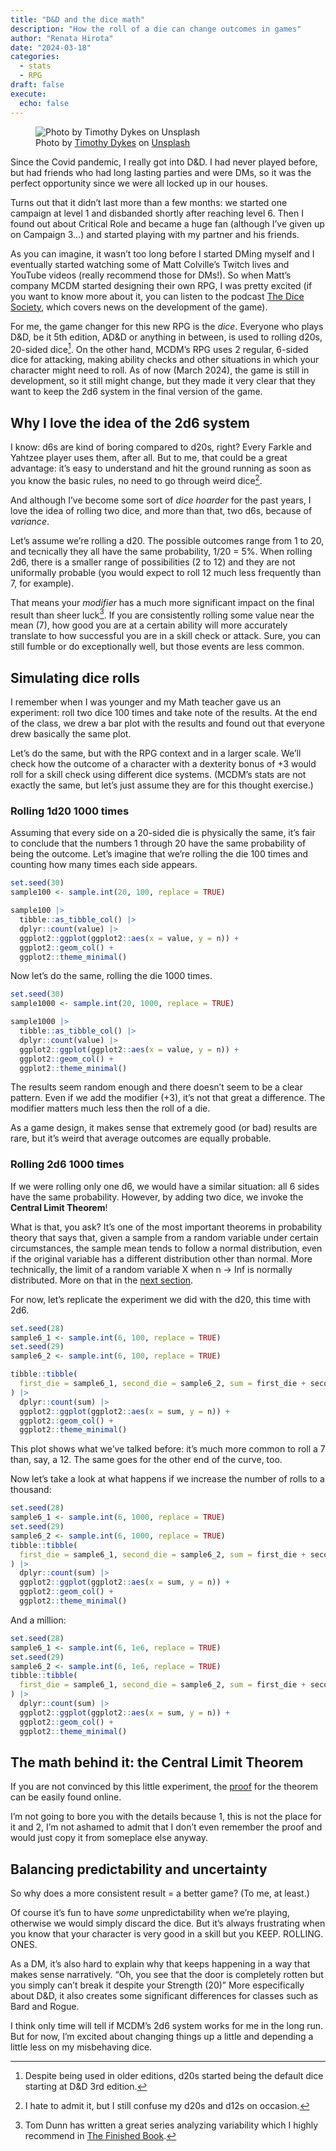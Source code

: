 ---
title: "D&D and the dice math"
description: "How the roll of a die can change outcomes in games"
author: "Renata Hirota"
date: "2024-03-18"
categories: 
  - stats
  - RPG
draft: false
execute:
  echo: false
---

![Photo by <a
href="https://unsplash.com/@timothycdykes?utm_content=creditCopyText&utm_medium=referral&utm_source=unsplash">Timothy
Dykes</a> on <a
href="https://unsplash.com/photos/a-group-of-blue-and-brown-dice-sitting-on-top-of-each-other-jfovL-sc0tQ?utm_content=creditCopyText&utm_medium=referral&utm_source=unsplash">Unsplash</a>](d20.webp){fig-alt="Twenty sided dice" .preview-image}

Since the Covid pandemic, I really got into D&D. I had never played before, but
had friends who had long lasting parties and were DMs, so it was the perfect
opportunity since we were all locked up in our houses.

Turns out that it didn't last more than a few months: we started one campaign at
level 1 and disbanded shortly after reaching level 6. Then I found out about
Critical Role and became a huge fan (although I've given up on Campaign 3...)
and started playing with my partner and his friends.

As you can imagine, it wasn't too long before I started DMing myself and I
eventually started watching some of Matt Colville's Twitch lives and YouTube
videos (really recommend those for DMs!). So when Matt's company MCDM started
designing their own RPG, I was pretty excited (if you want to know more about
it, you can listen to the podcast 
[The Dice Society](https://www.youtube.com/@the_dice_society), which covers 
news on the development of the game).

For me, the game changer for this new RPG is the _dice_. Everyone who plays D&D,
be it 5th edition, AD&D or anything in between, is used to rolling d20s,
20-sided dice[^1]. On the other hand, MCDM's RPG uses 2 regular, 6-sided dice
for attacking, making ability checks and other situations in which your
character might need to roll. As of now (March 2024), the game is still in
development, so it still might change, but they made it very clear that they
want to keep the 2d6 system in the final version of the game.

[^1]: Despite being used in older editions, d20s started being the default dice
    starting at D&D 3rd edition.

## Why I love the idea of the 2d6 system

I know: d6s are kind of boring compared to d20s, right? Every Farkle and Yahtzee
player uses them, after all. But to me, that could be a great advantage: it's
easy to understand and hit the ground running as soon as you know the basic
rules, no need to go through weird dice[^2]. 

And although I've become some sort of _dice hoarder_ for the past years, I love
the idea of rolling two dice, and more than that, two d6s, because of
_variance_.

Let's assume we're rolling a d20. The possible outcomes range from 1 to 20, and
tecnically they all have the same probability, 1/20 = 5%. When rolling 2d6,
there is a smaller range of possibilities (2 to 12) and they are not uniformally
probable (you would expect to roll 12 much less frequently than 7, for example).

That means your _modifier_ has a much more significant impact on the final
result than sheer luck[^3]. If you are consistently rolling some value near the 
mean (7), how good you are at a certain ability will more accurately translate 
to how successful you are in a skill check or attack. Sure, you can still fumble 
or do exceptionally well, but those events are less common.

[^2]: I hate to admit it, but I still confuse my d20s and d12s on occasion.

[^3]: Tom Dunn has written a great series analyzing variability which I highly 
recommend in [The Finished Book](https://tomedunn.github.io/the-finished-book/theory/variability-attacks/).

## Simulating dice rolls

I remember when I was younger and my Math teacher gave us an experiment: roll 
two dice 100 times and take note of the results. At the end of the class, we 
drew a bar plot with the results and found out that everyone drew basically the 
same plot.

Let's do the same, but with the RPG context and in a larger scale. We'll check 
how the outcome of a character with a dexterity bonus of +3 would roll for a 
skill check using different dice systems. (MCDM's stats are not exactly the 
same, but let's just assume they are for this thought exercise.)

### Rolling 1d20 1000 times

Assuming that every side on a 20-sided die is physically the same, it's fair to
conclude that the numbers 1 through 20 have the same probability of being the
outcome. Let's imagine that we're rolling the die 100 times and counting how
many times each side appears.

```{r}
set.seed(30)
sample100 <- sample.int(20, 100, replace = TRUE)

sample100 |>
  tibble::as_tibble_col() |>
  dplyr::count(value) |>
  ggplot2::ggplot(ggplot2::aes(x = value, y = n)) +
  ggplot2::geom_col() +
  ggplot2::theme_minimal()
```

Now let's do the same, rolling the die 1000 times.

```{r}
set.seed(30)
sample1000 <- sample.int(20, 1000, replace = TRUE)

sample1000 |>
  tibble::as_tibble_col() |>
  dplyr::count(value) |>
  ggplot2::ggplot(ggplot2::aes(x = value, y = n)) +
  ggplot2::geom_col() +
  ggplot2::theme_minimal()
```

The results seem random enough and there doesn't seem to be a clear pattern.
Even if we add the modifier (+3), it's not that great a difference. The modifier
matters much less then the roll of a die.

As a game design, it makes sense that extremely good (or bad) results are rare,
but it's weird that average outcomes are equally probable.

### Rolling 2d6 1000 times

If we were rolling only one d6, we would have a similar situation: all 6 sides
have the same probability. However, by adding two dice, we invoke the **Central
Limit Theorem**!

What is that, you ask? It's one of the most important theorems in probability
theory that says that, given a sample from a random variable under certain
circumstances, the sample mean tends to follow a normal distribution, even if
the original variable has a different distribution other than normal. More
technically, the limit of a random variable X when n -> Inf is normally
distributed. More on that in the [next
section](#the-math-behind-it-the-central-limit-theorem).

For now, let's replicate the experiment we did with the d20, this time with 2d6.

```{r}
set.seed(28)
sample6_1 <- sample.int(6, 100, replace = TRUE)
set.seed(29)
sample6_2 <- sample.int(6, 100, replace = TRUE)

tibble::tibble(
  first_die = sample6_1, second_die = sample6_2, sum = first_die + second_die
) |>
  dplyr::count(sum) |>
  ggplot2::ggplot(ggplot2::aes(x = sum, y = n)) +
  ggplot2::geom_col() +
  ggplot2::theme_minimal()
```

This plot shows what we've talked before: it's much more common to roll a 7
than, say, a 12. The same goes for the other end of the curve, too.

Now let's take a look at what happens if we increase the number of rolls to a 
thousand:

```{r}
set.seed(28)
sample6_1 <- sample.int(6, 1000, replace = TRUE)
set.seed(29)
sample6_2 <- sample.int(6, 1000, replace = TRUE)
tibble::tibble(
  first_die = sample6_1, second_die = sample6_2, sum = first_die + second_die
) |>
  dplyr::count(sum) |>
  ggplot2::ggplot(ggplot2::aes(x = sum, y = n)) +
  ggplot2::geom_col() +
  ggplot2::theme_minimal()

```

And a million:
```{r}
set.seed(28)
sample6_1 <- sample.int(6, 1e6, replace = TRUE)
set.seed(29)
sample6_2 <- sample.int(6, 1e6, replace = TRUE)
tibble::tibble(
  first_die = sample6_1, second_die = sample6_2, sum = first_die + second_die
) |>
  dplyr::count(sum) |>
  ggplot2::ggplot(ggplot2::aes(x = sum, y = n)) +
  ggplot2::geom_col() +
  ggplot2::theme_minimal()

```

## The math behind it: the Central Limit Theorem

If you are not convinced by this little experiment, the 
[proof](https://en.wikipedia.org/wiki/Central_limit_theorem) for the theorem can 
be easily found online. 

I'm not going to bore you with the details because 1, this is not the place for 
it and 2, I'm not ashamed to admit that I don't even remember the proof and 
would just copy it from someplace else anyway.

## Balancing predictability and uncertainty

So why does a more consistent result = a better game? (To me, at least.)

Of course it's fun to have _some_ unpredictability when we're playing, otherwise 
we would simply discard the dice. But it's always frustrating when you know that
your character is very good in a skill but you KEEP. ROLLING. ONES.

As a DM, it's also hard to explain why that keeps happening in a way that makes 
sense narratively. "Oh, you see that the door is completely rotten but you 
simply can't break it despite your Strength (20)" More especifically about D&D, 
it also creates some significant differences for classes such as Bard and Rogue.

I think only time will tell if MCDM's 2d6 system works for me in the long run. 
But for now, I'm excited about changing things up a little and depending a 
little less on my misbehaving dice.
